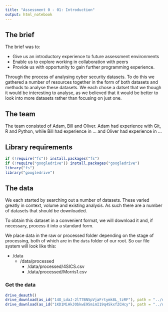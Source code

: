 ```yaml
---
title: "Assessment 0 - 01: Introduction"
output: html_notebook
---
```


## The brief

The brief was to:

* Give us an introductory experience to future assessment environments
* Enable us to explore working in collaboration with peers
* Provide us with opportunity to gain further programming experience.

Through the process of analysing cyber security datasets. To do this we gathered a number of resources together in the form of both datasets and methods to analyse these datasets. We each chose a datset that we though it would be interesting to analyse, as we believed that it would be better to look into more datasets rather than focusing on just one. 

## The team
The team consisted of Adam, Bill and Oliver. Adam had experience with Git, R and Python, while Bill had experience in ... and Oliver had experience in ...

## Library requirements

```r
if (!require("fs")) install.packages("fs")
if (!require("googledrive")) install.packages("googledrive")
library("fs")
library("googledrive")
```


## The data

We each started by searching out a number of datasets. These varied greatly in context, volume and existing analysis. As such there are a number of datasets that should be downloaded. 

To obtain this dataset in a convenient format, we will download it and, if necessary, process it into a standard form.

We place data in the raw or processed folder depending on the stage of processing, both of which are in the `data` folder of our root. So our file system will look like this:

* /data
  * /data/processed
    * /data/processed/4SICS.csv
    * /data/processed/Morris1.csv



### Get the data
```r
drive_deauth()
drive_download(as_id("14O_LdaJ-2lT7BN5pVjaFrtymk8L_tzRF"), path = "../data/processed/4SICS.csv", overwrite = TRUE)
drive_download(as_id("1KD1MiHkJObkwE95mimI19q4SkxfZCHcy"), path = "../data/processed/Morris1.csv", overwrite = TRUE)
``` 

